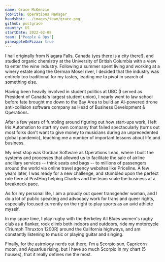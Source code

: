 ```yaml
---
name: Grace McKenzie
jobTitle: Operations Manager
headshot: ../images/team/grace.png
github: postgrace
country: US
startDate: 2022-02-08
team: ["People & Ops"]
pineappleOnPizza: true
---
```


I hail originally from Niagara Falls, Canada (yes there is a city there!), and studied organic chemistry at the University of British Columbia with a view to enter the wine industry. Following a summer spent living and working at a winery estate along the German Mosel river, I decided that the industry was entirely too traditional for my tastes, leading me to pivot in search of something else.

Having been heavily involved in student politics at UBC (I served as President of Canada's largest student union), I nearly went to law school before fate brought me down to the Bay Area to build an AI-powered drone anti-collision software company as Head of Business Development & Operations. 

After a few years of fumbling around figuring out how start-ups work, I left Iris Automation to start my own company that failed spectacularly (turns out most folks don't want to give money to musicians during an unprecedented global pandemic), teaching me a number of important lessons about life and business.

My next stop was Gordian Software as Operations Lead, where I built the systems and processes that allowed us to facilitate the sale of airline ancillary services -- think seats and bags -- to millions of passengers around the world via online travel agency websites like Priceline. A few years later, I was ready for a new challenge, and stumbled upon the perfect role here at PostHog helping Charles and the team scale the business at a breakneck pace.

As for my personal life, I am a proudly out queer transgender woman, and I do a lot of public speaking and advocacy work for trans and queer rights, especially focused currently on the right to play sports as an avid athlete myself. 

In my spare time, I play rugby with the Berkeley All Blues women's rugby club as a flanker, rock climb both indoors and outdoors, ride my motorcycle (Triumph Thruxton 1200R) around the California highways, and am constantly listening to music or playing guitar and singing.

Finally, for the astrology nerds out there, I'm a Scorpio sun, Capricorn moon, and Aquarius rising, but I have so much Scorpio in my chart (5 houses), that it really defines me the most.
